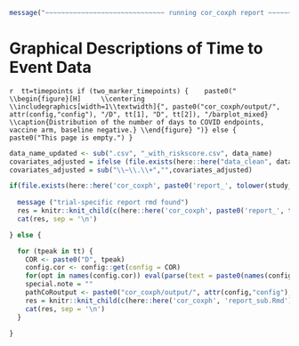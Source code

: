 <!-- ```{r, echo=FALSE} -->
<!-- here::i_am("cor_coxph/report.Rmd") -->
<!-- ``` -->


```r
message("~~~~~~~~~~~~~~~~~~~~~~~~~~~~~~ running cor_coxph report ~~~~~~~~~~~~~~~~~~~~~~~~~~~~~~~")
```


# Graphical Descriptions of Time to Event Data {#cor-graphical-time-to-event}

`r 
tt=timepoints
if (two_marker_timepoints) { 
  paste0("
\\begin{figure}[H]
    \\centering
    \\includegraphics[width=1\\textwidth]{", paste0("cor_coxph/output/", attr(config,"config"), "/D", tt[1], "D", tt[2]), "/barplot_mixed}
    \\caption{Distribution of the number of days to COVID endpoints, vaccine arm, baseline negative.}
\\end{figure}
")} else {
  paste0("This page is empty.")
}
`


<!-- latex variables that may be used in report_sub -->
<!-- \newif\ifCOVE -->
<!-- \newif\ifENSEMBLE -->
<!-- `r paste0("\\", study_name_code, "true")`  -->



```r

data_name_updated <- sub(".csv", "_with_riskscore.csv", data_name)
covariates_adjusted = ifelse (file.exists(here::here("data_clean", data_name_updated)), covariates_riskscore, covariates_norisksco)
covariates_adjusted = sub("\\~\\.\\+","",covariates_adjusted)

if(file.exists(here::here('cor_coxph', paste0('report_', tolower(study_name), '.Rmd')))) {
  
  message ("trial-specific report rmd found")
  res = knitr::knit_child(c(here::here('cor_coxph', paste0('report_', tolower(study_name), '.Rmd'))), quiet = TRUE)
  cat(res, sep = '\n')

} else {

  for (tpeak in tt) {
    COR <- paste0("D", tpeak)
    config.cor <- config::get(config = COR)
    for(opt in names(config.cor)) eval(parse(text = paste0(names(config.cor[opt])," <- config.cor[[opt]]")))
    special.note = ""
    pathCoRoutput <- paste0("cor_coxph/output/", attr(config,"config"), "/", COR)
    res = knitr::knit_child(c(here::here('cor_coxph', 'report_sub.Rmd')), quiet = TRUE)
    cat(res, sep = '\n')
  }

}
```
